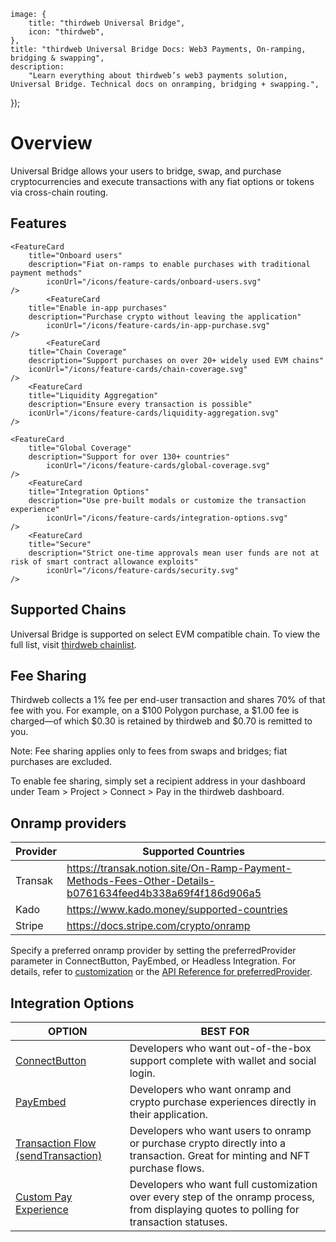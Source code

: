 
	image: {
		title: "thirdweb Universal Bridge",
		icon: "thirdweb",
	},
	title: "thirdweb Universal Bridge Docs: Web3 Payments, On-ramping, bridging & swapping",
	description:
		"Learn everything about thirdweb’s web3 payments solution, Universal Bridge. Technical docs on onramping, bridging + swapping.",
});

# Overview

Universal Bridge allows your users to bridge, swap, and purchase cryptocurrencies and execute transactions with any fiat options or tokens via cross-chain routing.

<DocImage src={PayOverviewImage} />

## Features

<div
	className="my-4 grid gap-2 md:grid-cols-2 lg:grid-cols-2 "
>
	<FeatureCard
		title="Earn money"
		description="Receive 70% of fees on each crypto-to-crypto transaction"
		iconUrl="/icons/feature-cards/earn-money.svg"
	/>

    <FeatureCard
    	title="Onboard users"
    	description="Fiat on-ramps to enable purchases with traditional payment methods"
    		iconUrl="/icons/feature-cards/onboard-users.svg"
    />
    	    <FeatureCard
    	title="Enable in-app purchases"
    	description="Purchase crypto without leaving the application"
    		iconUrl="/icons/feature-cards/in-app-purchase.svg"
    />
    		<FeatureCard
    	title="Chain Coverage"
    	description="Support purchases on over 20+ widely used EVM chains"
    	iconUrl="/icons/feature-cards/chain-coverage.svg"
    />
    	<FeatureCard
    	title="Liquidity Aggregation"
    	description="Ensure every transaction is possible"
    	iconUrl="/icons/feature-cards/liquidity-aggregation.svg"
    />

    <FeatureCard
    	title="Global Coverage"
    	description="Support for over 130+ countries"
    		iconUrl="/icons/feature-cards/global-coverage.svg"
    />
        <FeatureCard
    	title="Integration Options"
    	description="Use pre-built modals or customize the transaction experience"
    		iconUrl="/icons/feature-cards/integration-options.svg"
    />
        <FeatureCard
    	title="Secure"
    	description="Strict one-time approvals mean user funds are not at risk of smart contract allowance exploits"
    		iconUrl="/icons/feature-cards/security.svg"
    />

</div>

## Supported Chains

Universal Bridge is supported on select EVM compatible chain. To view the full list, visit [thirdweb chainlist](https://thirdweb.com/chainlist?service=pay).

<DocImage src={SupportedChains} />

## Fee Sharing

Thirdweb collects a 1% fee per end-user transaction and shares 70% of that fee with you. For example, on a $100 Polygon purchase, a $1.00 fee is charged—of which $0.30 is retained by thirdweb and $0.70 is remitted to you.

Note: Fee sharing applies only to fees from swaps and bridges; fiat purchases are excluded.

To enable fee sharing, simply set a recipient address in your dashboard under Team > Project > Connect > Pay in the thirdweb dashboard.

## Onramp providers

| Provider | Supported Countries                                                                                     |
| -------- | ------------------------------------------------------------------------------------------------------- |
| Transak  | https://transak.notion.site/On-Ramp-Payment-Methods-Fees-Other-Details-b0761634feed4b338a69f4f186d906a5 |
| Kado     | https://www.kado.money/supported-countries                                                              |
| Stripe   | https://docs.stripe.com/crypto/onramp                                                                   |

Specify a preferred onramp provider by setting the preferredProvider parameter in ConnectButton, PayEmbed, or Headless Integration. For details, refer to 
[customization](../pay/customization/connectbutton#preferredProvider) or the [API Reference for preferredProvider](/references/typescript/v5/GetBuyWithFiatQuoteParams).

## Integration Options

| OPTION                                                                                              | BEST FOR                                                                                                                                  |
| --------------------------------------------------------------------------------------------------- | ----------------------------------------------------------------------------------------------------------------------------------------- |
| [ConnectButton](/connect/pay/get-started#option-1-connectbutton)                                    | Developers who want out-of-the-box support complete with wallet and social login.                                                         |
| [PayEmbed](/connect/pay/get-started#option-2-embed-pay)                                             | Developers who want onramp and crypto purchase experiences directly in their application.                                                 |
| [Transaction Flow (sendTransaction)](/connect/pay/get-started#option-3-send-a-transaction-with-pay) | Developers who want users to onramp or purchase crypto directly into a transaction. Great for minting and NFT purchase flows.             |
| [Custom Pay Experience](/connect/pay/build-a-custom-experience)                                     | Developers who want full customization over every step of the onramp process, from displaying quotes to polling for transaction statuses. |
